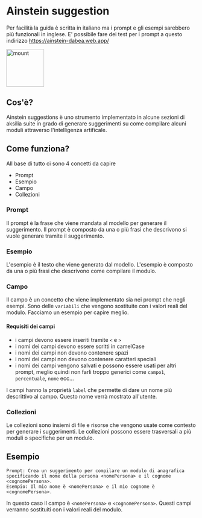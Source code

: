 # Ainstein suggestion

Per facilità la guida è scritta in italiano ma i prompt e gli esempi sarebbero più funzionali in inglese.
E' possibile fare dei test per i prompt a questo indirizzo https://ainstein-dabea.web.app/

<Image src="/assets/images/mount1.jpeg" alt="mount" width="100" height="100" />

## Cos'è?

Ainstein suggestions è uno strumento implementato in alcune sezioni di aksilia suite in grado di generare suggerimenti su come compilare alcuni moduli attraverso l'intelligenza artificale.

## Come funziona?

All base di tutto ci sono 4 concetti da capire

- Prompt
- Esempio
- Campo
- Collezioni

### Prompt
Il prompt è la frase che viene mandata al modello per generare il suggerimento. Il prompt è composto da una o più frasi che descrivono si vuole generare tramite il suggerimento.

### Esempio
L'esempio è il testo che viene generato dal modello. L'esempio è composto da una o più frasi che descrivono come compilare il modulo.

### Campo
Il campo è un concetto che viene implementato sia nei prompt che negli esempi. Sono delle `variabili` che vengono sostituite con i valori reali del modulo. Facciamo un esempio per capire meglio.

#### Requisiti dei campi

- i campi devono essere inseriti tramite `<` e `>`
- i nomi dei campi devono essere scritti in camelCase
- i nomi dei campi non devono contenere spazi
- i nomi dei campi non devono contenere caratteri speciali
- i nomi dei campi vengono salvati e possono essere usati per altri prompt, meglio quindi non farli troppo generici come `campo1`, `percentuale`, `nome` ecc...

I campi hanno la proprietà `label` che permette di dare un nome più descrittivo al campo. Questo nome verrà mostrato all'utente.

### Collezioni
Le collezioni sono insiemi di file e risorse che vengono usate come contesto per generare i suggerimenti. Le collezioni possono essere trasversali a più moduli o specifiche per un modulo.

## Esempio
```
Prompt: Crea un suggerimento per compilare un modulo di anagrafica specificando il nome della persona <nomePersona> e il cognome <cognomePersona>.
Esempio: Il mio nome è <nomePersona> e il mio cognome è <cognomePersona>.
```

In questo caso il campo è `<nomePersona>` e `<cognomePersona>`. Questi campi verranno sostituiti con i valori reali del modulo.